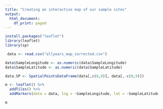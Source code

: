 ---
title: "Creating an interactive map of our sample sites"
output:
  html_document:
    df_print: paged
---

```{r}
install.packages("leaflet")
library(leaflet)
library(sp)
```
 
```{r}
 data <- read.csv("allyears_map_corrected.csv")
```

```{r}
data$SampleLongitude <- as.numeric(data$SampleLongitude)
data$SampleLatitude <- as.numeric(data$SampleLatitude)
```

```{r}
data.SP <- SpatialPointsDataFrame(data[,c(8,9)], data[,-c(8,9)])
```

```{r}
m <- leaflet() %>%
  addTiles() %>%
  addMarkers(data = data, lng = ~SampleLongitude, lat = ~SampleLatitude, popup = ~X.SampleID)
```

```{r}
m
```
